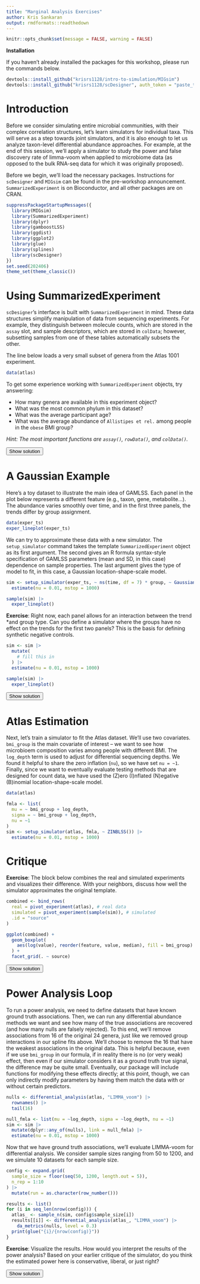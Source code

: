 ```yaml
---
title: "Marginal Analysis Exercises"
author: Kris Sankaran
output: rmdformats::readthedown
---
```


<script>
function myFunction(id) {
    var x = document.getElementById(id);
    if (x.style.display === "none") {
        x.style.display = "block";
    } else {
        x.style.display = "none";
    }
}
</script>
<style>
div .info {
  margin: auto;
  background-color: #EAF0FB;
  width: 95%;
  padding: 10px;
}
</style>

```r
knitr::opts_chunk$set(message = FALSE, warning = FALSE)
```

**Installation**

If you haven't already installed the packages for this workshop, please run the commands below. 

```r
devtools::install_github("krisrs1128/intro-to-simulation/MIGsim")
devtools::install_github("krisrs1128/scDesigner", auth_token = "paste_token_here")
```

# Introduction

Before we consider simulating entire microbial communities, with their complex
correlation structures, let's learn simulators for individual taxa. This will
serve as a step towards joint simulators, and it is also enough to let us
analyze taxon-level differential abundance approaches. For example, at the end
of this session, we'll apply a simulator to study the power and false discovery
rate of limma-voom when applied to microbiome data (as opposed to the bulk
RNA-seq data for which it was originally proposed).

Before we begin, we'll load the necessary packages. Instructions for
`scDesigner` and `MIGsim` can be found in the pre-workshop announcement.
`SummarizedExperiment` is on Bioconductor, and all other packages are on CRAN.

```r
suppressPackageStartupMessages({
  library(MIGsim)
  library(SummarizedExperiment)
  library(dplyr)
  library(gamboostLSS)
  library(ggdist)
  library(ggplot2)
  library(glue)
  library(splines)
  library(scDesigner)
})
set.seed(202406)
theme_set(theme_classic())
```

# Using SummarizedExperiment

`scDesigner`'s interface is built with `SummarizedExperiment` in mind. These
data structures simplify manipulation of data from sequencing experiments. For
example, they distinguish between molecule counts, which are stored in the
`assay` slot, and sample descriptors, which are stored in `colData`; however,
subsetting samples from one of these tables automatically subsets the other.

The line below loads a very small subset of genera from the Atlas 1001
experiment.

```r
data(atlas)
```

To get some experience working with `SummarizedExperiment` objects, try
answering:

* How many genera are available in this experiment object?
* What was the most common phylum in this dataset?
* What was the average participant age?
* What was the average abundance of `Allistipes et rel.` among people in the `obese` BMI group?

_Hint: The most important functions are `assay()`, `rowData()`, and `colData()`._

<button onclick="myFunction(&#39;q1&#39;)">
Show solution
</button>
::: {#q0 style="display:none"}
```r
nrow(atlas)
table(rowData(atlas)$Phylum)
mean(atlas$age)

atlas[, atlas$bmi_group == "obese"] |>
  assay() |>
  rowMeans()
```
:::

# A Gaussian Example

Here's a toy dataset to illustrate the main idea of GAMLSS. Each panel in the
plot below represents a different feature (e.g., taxon, gene, metabolite...).
The abundance varies smoothly over time, and in the first three panels, the
trends differ by group assignment.

```r
data(exper_ts)
exper_lineplot(exper_ts)
```

We can try to approximate these data with a new simulator. The `setup_simulator`
command takes the template `SummarizedExperiment` object as its first argument.
The second gives an R formula syntax-style specification of GAMLSS parameters
(mean and SD, in this case) dependence on sample properties. The last argument
gives the type of model to fit, in this case, a Gaussian location-shape-scale
model.

```r
sim <- setup_simulator(exper_ts, ~ ns(time, df = 7) * group, ~ GaussianLSS()) |>
  estimate(nu = 0.01, mstop = 1000)

sample(sim) |>
  exper_lineplot()
```

**Exercise**: Right now, each panel allows for an interaction between the trend
*and
group type. Can you define a simulator where the groups have no effect on the 
trends for the first two panels? This is the basis for defining synthetic
negative controls.

```r
sim <- sim |>
  mutate(
    # fill this in
  ) |>
  estimate(nu = 0.01, mstop = 1000)

sample(sim) |>
  exper_lineplot()
```

<button onclick="myFunction(&#39;q1&#39;)">
Show solution
</button>
::: {#q1 style="display:none"}
```r
sim <- sim |>
  mutate(1:3, link = ~ ns(time, df = 7)) |>
  estimate(nu = 0.01, mstop = 1000)

sample(sim) |>
  exper_lineplot()
```
:::

# Atlas Estimation

Next, let's train a simulator to fit the Atlas dataset. We'll use two
covariates. `bmi_group` is the main covariate of interest -- we want to see how
microbioem composition varies among people with different BMI. The `log_depth`
term is used to adjust for differential sequencing depths. We found it helpful
to share the zero inflation (`nu`), so we have set `nu = ~1`. Finally, since we
want to eventually evaluate testing methods that are designed for count data, we
have used the (Z)ero (I)nflated (N)egative (B)inomial location-shape-scale
model.

```r
data(atlas)

fmla <- list(
  mu = ~ bmi_group + log_depth,
  sigma = ~ bmi_group + log_depth,
  nu = ~1
)
sim <- setup_simulator(atlas, fmla, ~ ZINBLSS()) |>
  estimate(nu = 0.01, mstop = 1000)
```

# Critique

**Exercise**: The block below combines the real and simulated experiments and
visualizes their difference. With your neighbors, discuss how well the simulator
approximates the original template.

```r
combined <- bind_rows(
  real = pivot_experiment(atlas), # real data
  simulated = pivot_experiment(sample(sim)), # simulated
  .id = "source"
)

ggplot(combined) +
  geom_boxplot(
    aes(log(value), reorder(feature, value, median), fill = bmi_group)
  ) +
  facet_grid(. ~ source)
```

<button onclick="myFunction(&#39;q1&#39;)">
Show solution
</button>
::: {#q2 style="display:none"}
:::

# Power Analysis Loop

To run a power analysis, we need to define datasets that have known ground truth
associations. Then, we can run any differential abundance methods we want and
see how many of the true associations are recovered (and how many nulls are
falsely rejected). To this end, we'll remove associations from 16 of the
original 24 genera, just like we removed group interactions in our spline fits
above. We'll choose to remove the 16 that have the weakest associations in the
original data. This is helpful because, even if we use `bmi_group` in our
formula, if in reality there is no (or very weak) effect, then even if our
simulator considers it as a ground truth true signal, the difference may be
quite small. Eventually, our package will include functions for modifying these
effects directly; at this point, though, we can only indirectly modify
parameters by having them match the data with or without certain predictors.

```r
nulls <- differential_analysis(atlas, "LIMMA_voom") |>
  rownames() |>
  tail(16)

null_fmla <- list(mu = ~log_depth, sigma = ~log_depth, nu = ~1)
sim <- sim |>
  mutate(dplyr::any_of(nulls), link = null_fmla) |>
  estimate(nu = 0.01, mstop = 1000)
```

Now that we have ground truth associations, we'll evaluate LIMMA-voom for
differential analysis. We consider sample sizes ranging from 50 to 1200, and we
simulate 10 datasets for each sample size.

```r
config <- expand.grid(
  sample_size = floor(seq(50, 1200, length.out = 5)),
  n_rep = 1:10
) |>
  mutate(run = as.character(row_number()))

results <- list()
for (i in seq_len(nrow(config))) {
  atlas_ <- sample_n(sim, config$sample_size[i])
  results[[i]] <- differential_analysis(atlas_, "LIMMA_voom") |>
    da_metrics(nulls, level = 0.3)
  print(glue("{i}/{nrow(config)}"))
}
```

**Exercise**: Visualize the results. How would you interpret the results of the
power analysis? Based on your earlier critique of the simulator, do you think
the estimated power here is conservative, liberal, or just right?

<button onclick="myFunction(&#39;q1&#39;)">
Show solution
</button>
::: {#q3 style="display:none"}
```r
bind_rows(results, .id = "run") |>
  left_join(config) |>
  ggplot() +
  stat_pointinterval(aes(factor(sample_size), value)) +
  facet_wrap(~metric, scales = "free")
```
:::
